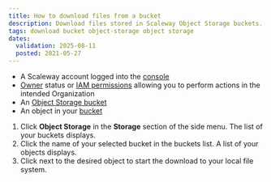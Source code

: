 ```yaml
---
title: How to download files from a bucket
description: Download files stored in Scaleway Object Storage buckets.
tags: download bucket object-storage object storage
dates:
  validation: 2025-08-11
  posted: 2021-05-27
---
```



<Requirements />

- A Scaleway account logged into the [console](https://console.scaleway.com)
- [Owner](/iam/concepts/#owner) status or [IAM permissions](/iam/concepts/#permission) allowing you to perform actions in the intended Organization
- An [Object Storage bucket](/object-storage/how-to/create-a-bucket/)
- An object in your [bucket](/object-storage/how-to/upload-files-into-a-bucket/)

1. Click **Object Storage** in the **Storage** section of the side menu. The list of your buckets displays.
2. Click the name of your selected bucket in the buckets list. A list of your objects displays.
3. Click <Icon name="download" /> next to the desired object to start the download to your local file system.
